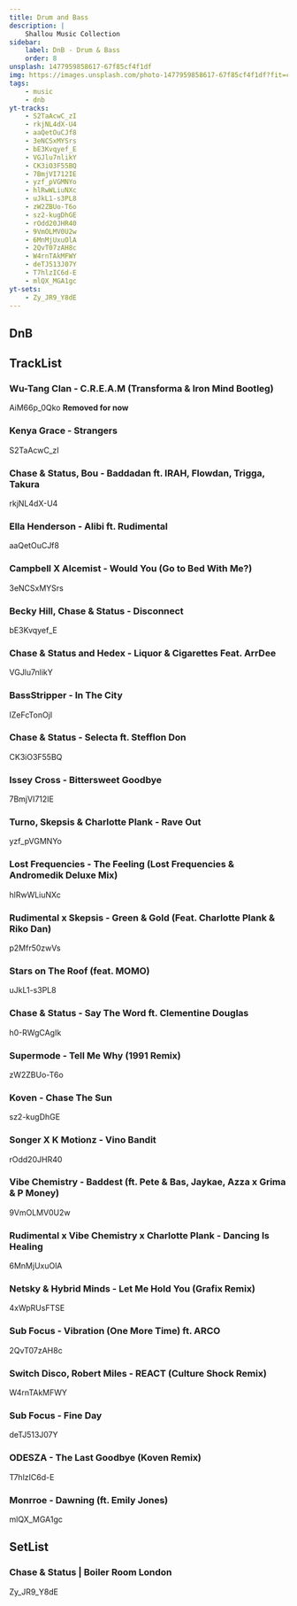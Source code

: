 ```yaml
---
title: Drum and Bass
description: |
    Shallou Music Collection
sidebar:
    label: DnB - Drum & Bass
    order: 8
unsplash: 1477959858617-67f85cf4f1df
img: https://images.unsplash.com/photo-1477959858617-67f85cf4f1df?fit=crop&w=1400&h=700&q=75
tags:
    - music
    - dnb
yt-tracks:
    - S2TaAcwC_zI
    - rkjNL4dX-U4
    - aaQetOuCJf8
    - 3eNCSxMYSrs
    - bE3Kvqyef_E
    - VGJlu7nlikY
    - CK3iO3F55BQ
    - 7BmjVI712IE
    - yzf_pVGMNYo
    - hlRwWLiuNXc
    - uJkL1-s3PL8
    - zW2ZBUo-T6o
    - sz2-kugDhGE
    - rOdd20JHR40
    - 9VmOLMV0U2w
    - 6MnMjUxuOlA
    - 2QvT07zAH8c
    - W4rnTAkMFWY
    - deTJ513J07Y
    - T7hlzIC6d-E
    - mlQX_MGA1gc
yt-sets:
    - Zy_JR9_Y8dE
---
```


## DnB

## TrackList

### Wu-Tang Clan - C.R.E.A.M (Transforma & Iron Mind Bootleg)
AiM66p_0Qko
**Removed for now**

### Kenya Grace - Strangers
S2TaAcwC_zI

### Chase & Status, Bou - Baddadan ft. IRAH, Flowdan, Trigga, Takura
rkjNL4dX-U4

### Ella Henderson - Alibi ft. Rudimental
aaQetOuCJf8

### Campbell X Alcemist - Would You (Go to Bed With Me?)
3eNCSxMYSrs

### Becky Hill, Chase & Status - Disconnect
bE3Kvqyef_E

### Chase & Status and Hedex - Liquor & Cigarettes Feat. ArrDee
VGJlu7nlikY

### BassStripper - In The City
IZeFcTonOjI

### Chase & Status - Selecta ft. Stefflon Don
CK3iO3F55BQ

### Issey Cross - Bittersweet Goodbye 
7BmjVI712IE

### Turno, Skepsis & Charlotte Plank - Rave Out
yzf_pVGMNYo

### Lost Frequencies - The Feeling (Lost Frequencies & Andromedik Deluxe Mix)
hlRwWLiuNXc

### Rudimental x Skepsis - Green & Gold (Feat. Charlotte Plank & Riko Dan)
p2Mfr50zwVs

### Stars on The Roof (feat. MOMO)
uJkL1-s3PL8

### Chase & Status - Say The Word ft. Clementine Douglas
h0-RWgCAgIk

### Supermode - Tell Me Why (1991 Remix)
zW2ZBUo-T6o

### Koven - Chase The Sun
sz2-kugDhGE

### Songer X K Motionz - Vino Bandit
rOdd20JHR40

### Vibe Chemistry - Baddest (ft. Pete & Bas, Jaykae, Azza x Grima & P Money)
9VmOLMV0U2w

### Rudimental x Vibe Chemistry x Charlotte Plank - Dancing Is Healing
6MnMjUxuOlA

### Netsky & Hybrid Minds - Let Me Hold You (Grafix Remix)
4xWpRUsFTSE

### Sub Focus - Vibration (One More Time) ft. ARCO
2QvT07zAH8c

### Switch Disco, Robert Miles - REACT (Culture Shock Remix)
W4rnTAkMFWY

### Sub Focus - Fine Day
deTJ513J07Y

### ODESZA - The Last Goodbye (Koven Remix) 
T7hlzIC6d-E

### Monrroe - Dawning (ft. Emily Jones)
mlQX_MGA1gc




## SetList

### Chase & Status | Boiler Room London
Zy_JR9_Y8dE